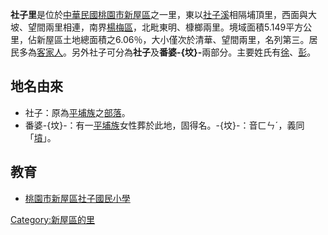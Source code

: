 {{沒有來源|time=2011-12-29}}
{{NoteTA
| 1=zh-hans:社子里; zh-hant:社子里;
}}
{{ROC Village or Li Info
| Village/LiName = 社子
| Village/Li = 里
| City/CountyName = 桃園市
| DivName = 新屋區
| OldName = 社子
| AreaTotal = 5.149
| Sub = 10
| HouseholdTotal = 522
| YearMonth = 2012年6月
| PopTotal = 1648
| Male = 927
| Female = 721
| Longitude = 
| Latitude = 
| Neighbors = 埔頂里、大坡里、望間里、東明里、槺榔里、員笨里、富岡里
| MapLocation = 
| Head = 楊品潔
| Address = 
| Tel = 
| Website = 
| DataSource = 
}}
'''社子里'''是位於[[中華民國|中華民國]][[桃園市|桃園市]][[新屋區|新屋區]]之一里，東以[[社子溪|社子溪]]相隔埔頂里，西面與大坡、望間兩里相連，南界[[楊梅區|楊梅區]]，北毗東明、槺榔兩里。境域面積5.149平方公里，佔新屋區土地總面積之6.06％，大小僅次於清華、望間兩里，名列第三。居民多為[[客家人|客家人]]。另外社子可分為'''社子'''及'''番婆-{坟}-'''兩部分。主要姓氏有[[徐|徐]]、[[彭|彭]]。

==地名由來==
*社子：原為[[平埔族|平埔族]]之[[部落|部落]]。
*番婆-{坟}-：有一[[平埔族|平埔族]]女性葬於此地，固得名。-{坟}-：音ㄈㄣˊ，義同「[[墳|墳]]」。

==教育==
*[[桃園市新屋區社子國民小學|桃園市新屋區社子國民小學]]

{{桃園市新屋區}}

[[Category:新屋區的里|Category:新屋區的里]]